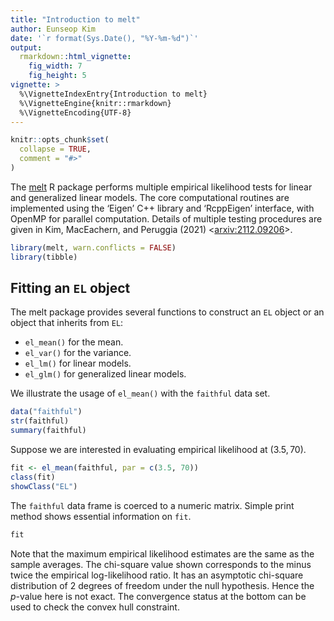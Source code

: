```yaml
---
title: "Introduction to melt"
author: Eunseop Kim
date: '`r format(Sys.Date(), "%Y-%m-%d")`'
output: 
  rmarkdown::html_vignette:
    fig_width: 7
    fig_height: 5
vignette: >
  %\VignetteIndexEntry{Introduction to melt}
  %\VignetteEngine{knitr::rmarkdown}
  %\VignetteEncoding{UTF-8}
---
```


```r
knitr::opts_chunk$set(
  collapse = TRUE,
  comment = "#>"
)
```

The [melt](https://cran.r-project.org/web/packages/melt/index.html) R package performs multiple empirical likelihood tests for linear and generalized linear models. The core computational routines are implemented using the 'Eigen' C++ library and 'RcppEigen'
interface, with OpenMP for parallel computation. Details of multiple testing procedures are given in Kim, MacEachern, and Peruggia (2021) <[arxiv:2112.09206](https://arxiv.org/abs/2112.09206)>.
```r
library(melt, warn.conflicts = FALSE)
library(tibble)
```

## Fitting an `EL` object
The melt package provides several functions to construct an `EL` object or an object that inherits from `EL`:

* `el_mean()` for the mean.
* `el_var()` for the variance.
* `el_lm()` for linear models.
* `el_glm()` for generalized linear models.

We illustrate the usage of `el_mean()` with the `faithful` data set. 
```r
data("faithful")
str(faithful)
summary(faithful)
```
Suppose we are interested in evaluating empirical likelihood at $(3.5, 70)$.
```r
fit <- el_mean(faithful, par = c(3.5, 70))
class(fit)
showClass("EL")
```
The `faithful` data frame is coerced to a numeric matrix. Simple print method shows essential information on `fit`. 
```r
fit
```
Note that the maximum empirical likelihood estimates are the same as the sample averages. 
The chi-square value shown corresponds to the minus twice the empirical log-likelihood ratio. 
It has an asymptotic chi-square distribution of 2 degrees of freedom under the null hypothesis. 
Hence the $p$-value here is not exact. 
The convergence status at the bottom can be used to check the convex hull constraint. 
